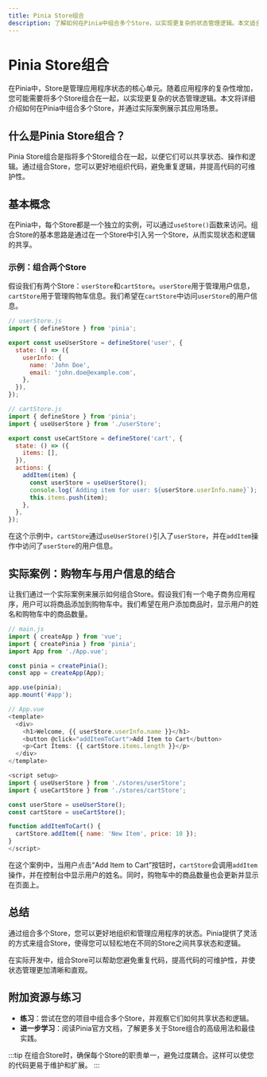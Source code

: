 ```yaml
---
title: Pinia Store组合
description: 了解如何在Pinia中组合多个Store，以实现更复杂的状态管理逻辑。本文适合初学者，包含清晰的解释、代码示例和实际案例。
---
```


# Pinia Store组合

在Pinia中，Store是管理应用程序状态的核心单元。随着应用程序的复杂性增加，您可能需要将多个Store组合在一起，以实现更复杂的状态管理逻辑。本文将详细介绍如何在Pinia中组合多个Store，并通过实际案例展示其应用场景。

## 什么是Pinia Store组合？

Pinia Store组合是指将多个Store组合在一起，以便它们可以共享状态、操作和逻辑。通过组合Store，您可以更好地组织代码，避免重复逻辑，并提高代码的可维护性。

## 基本概念

在Pinia中，每个Store都是一个独立的实例，可以通过`useStore()`函数来访问。组合Store的基本思路是通过在一个Store中引入另一个Store，从而实现状态和逻辑的共享。

### 示例：组合两个Store

假设我们有两个Store：`userStore`和`cartStore`。`userStore`用于管理用户信息，`cartStore`用于管理购物车信息。我们希望在`cartStore`中访问`userStore`的用户信息。

```javascript
// userStore.js
import { defineStore } from 'pinia';

export const useUserStore = defineStore('user', {
  state: () => ({
    userInfo: {
      name: 'John Doe',
      email: 'john.doe@example.com',
    },
  }),
});

// cartStore.js
import { defineStore } from 'pinia';
import { useUserStore } from './userStore';

export const useCartStore = defineStore('cart', {
  state: () => ({
    items: [],
  }),
  actions: {
    addItem(item) {
      const userStore = useUserStore();
      console.log(`Adding item for user: ${userStore.userInfo.name}`);
      this.items.push(item);
    },
  },
});
```

在这个示例中，`cartStore`通过`useUserStore()`引入了`userStore`，并在`addItem`操作中访问了`userStore`的用户信息。

## 实际案例：购物车与用户信息的结合

让我们通过一个实际案例来展示如何组合Store。假设我们有一个电子商务应用程序，用户可以将商品添加到购物车中。我们希望在用户添加商品时，显示用户的姓名和购物车中的商品数量。

```javascript
// main.js
import { createApp } from 'vue';
import { createPinia } from 'pinia';
import App from './App.vue';

const pinia = createPinia();
const app = createApp(App);

app.use(pinia);
app.mount('#app');

// App.vue
<template>
  <div>
    <h1>Welcome, {{ userStore.userInfo.name }}</h1>
    <button @click="addItemToCart">Add Item to Cart</button>
    <p>Cart Items: {{ cartStore.items.length }}</p>
  </div>
</template>

<script setup>
import { useUserStore } from './stores/userStore';
import { useCartStore } from './stores/cartStore';

const userStore = useUserStore();
const cartStore = useCartStore();

function addItemToCart() {
  cartStore.addItem({ name: 'New Item', price: 10 });
}
</script>
```

在这个案例中，当用户点击“Add Item to Cart”按钮时，`cartStore`会调用`addItem`操作，并在控制台中显示用户的姓名。同时，购物车中的商品数量也会更新并显示在页面上。

## 总结

通过组合多个Store，您可以更好地组织和管理应用程序的状态。Pinia提供了灵活的方式来组合Store，使得您可以轻松地在不同的Store之间共享状态和逻辑。

在实际开发中，组合Store可以帮助您避免重复代码，提高代码的可维护性，并使状态管理更加清晰和直观。

## 附加资源与练习

- **练习**：尝试在您的项目中组合多个Store，并观察它们如何共享状态和逻辑。
- **进一步学习**：阅读Pinia官方文档，了解更多关于Store组合的高级用法和最佳实践。

:::tip
在组合Store时，确保每个Store的职责单一，避免过度耦合。这样可以使您的代码更易于维护和扩展。
:::